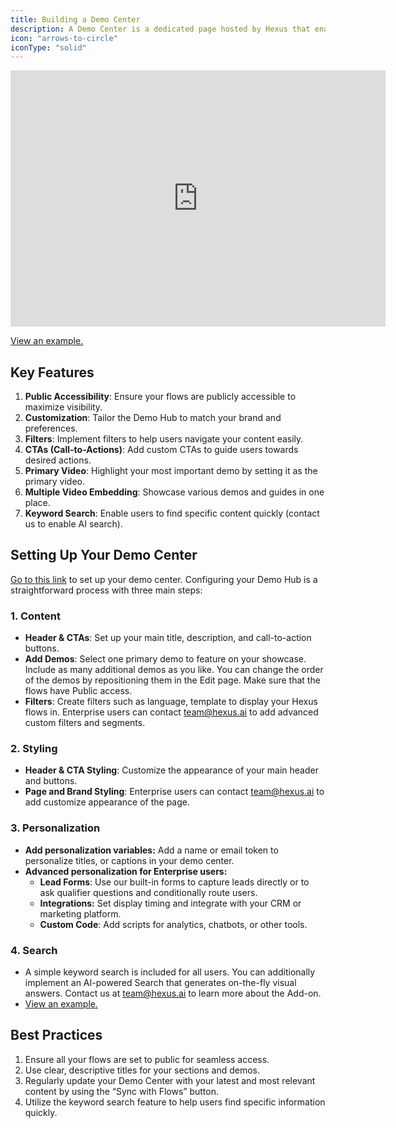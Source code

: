 ```yaml
---
title: Building a Demo Center
description: A Demo Center is a dedicated page hosted by Hexus that enables you to display your product demos, video tutorials, and interactive guides in one centralized location. It's designed to enhance your customer engagement and streamline the demo experience.
icon: "arrows-to-circle"
iconType: "solid"
---
```


<iframe
  width="600"
  height="410"
  src="https://app.usehexus.com/embed/How_to_Create_and_Edit_Your_Showcase_on_Hexus__8d0bb569-69ab-420e-8dc5-0c6b9c78f025"
  title="Hexus Demo Center"
  frameborder="0"
  allow="accelerometer; autoplay; clipboard-write; encrypted-media; gyroscope; picture-in-picture"
  allowfullscreen
></iframe>

[View an example.](https://app.usehexus.com/showcase/hexus?name=Mark)

## Key Features

1. **Public Accessibility**: Ensure your flows are publicly accessible to maximize visibility.
2. **Customization**: Tailor the Demo Hub to match your brand and preferences.
3. **Filters**: Implement filters to help users navigate your content easily.
4. **CTAs (Call-to-Actions)**: Add custom CTAs to guide users towards desired actions.
5. **Primary Video**: Highlight your most important demo by setting it as the primary video.
6. **Multiple Video Embedding**: Showcase various demos and guides in one place.
7. **Keyword Search**: Enable users to find specific content quickly (contact us to enable AI search).

## Setting Up Your Demo Center

[Go to this link](https://app.usehexus.com/showcase/edit) to set up your demo center. Configuring your Demo Hub is a straightforward process with three main steps:

### 1. Content

- **Header & CTAs**: Set up your main title, description, and call-to-action buttons.
- **Add Demos**: Select one primary demo to feature on your showcase. Include as many additional demos as you like. You can change the order of the demos by repositioning them in the Edit page. Make sure that the flows have Public access.
- **Filters**: Create filters such as language, template to display your Hexus flows in. Enterprise users can contact [team@hexus.ai](mailto:team@hexus.ai) to add advanced custom filters and segments.

### 2. Styling

- **Header & CTA Styling**: Customize the appearance of your main header and buttons.
- **Page and Brand Styling**: Enterprise users can contact [team@hexus.ai](mailto:team@hexus.ai) to add customize appearance of the page.

### 3. Personalization

- **Add personalization variables:** Add a name or email token to personalize titles, or captions in your demo center.
- **Advanced personalization for Enterprise users:**
    - **Lead Forms**: Use our built-in forms to capture leads directly or to ask qualifier questions and conditionally route users.
    - **Integrations:** Set display timing and integrate with your CRM or marketing platform.
    - **Custom Code**: Add scripts for analytics, chatbots, or other tools.

### 4. Search

- A simple keyword search is included for all users. You can additionally implement an AI-powered Search that generates on-the-fly visual answers. Contact us at [team@hexus.ai](mailto:team@hexus.ai) to learn more about the Add-on.
- [View an example.](https://app.usehexus.com/showcase/hexus?name=Mark)

## Best Practices

1. Ensure all your flows are set to public for seamless access.
2. Use clear, descriptive titles for your sections and demos.
3. Regularly update your Demo Center with your latest and most relevant content by using the “Sync with Flows” button.
4. Utilize the keyword search feature to help users find specific information quickly.